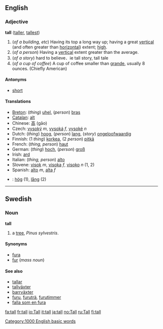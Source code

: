 ==English==
=== Adjective ===
'''tall''' ([[taller]], [[tallest]])

#(''of a building, etc'') Having its top a long way up; having a great [[vertical]] (and often greater than [[horizontal]]) extent; [[high]].
#(''of a person'') Having a [[vertical]] extent greater than the average.
# (''of a story'') hard to believe．ie tall story, tall tale  
# (''of a cup of coffee'') A cup of coffee smaller than [[grande]], usually 8 ounces.  (Chiefly American)

==== Antonyms ====
*[[short]]

==== Translations ====
*[[Breton]]: (''thing'') [[uhel]], (''person'') [[bras]]
*[[Catalan]]: [[alt]]
*Chinese: [[高]] (gāo)
*Czech: [[vysoký]] ''m'', [[vysoká]] ''f'', [[vysoké]] ''n''
*Dutch: (''thing'') [[hoog]], (''person'') [[lang]], (''story'') [[ongeloofwaardig]]
*Finnish: (1 ''thing'') [[korkea]], (2 ''person'') [[pitkä]]
*French: (''thing, person'') [[haut]]
*German: (''thing'') [[hoch]], (''person'') [[groß]]
*Irish: [[ard]]
*Italian: (''thing, person'') [[alto]]
*Slovene: [[visok]] ''m'', [[visoka]] ''f'', [[visoko]] ''n'' (1, 2)
*Spanish: [[alto]] ''m'', [[alta]] ''f''
*{{sv}}: [[hög]] (1), [[lång]] (2)

----

==Swedish==
===Noun===
'''tall'''

#a [[tree]], ''Pinus sylvestris''. 

====Synonyms====
*[[fura]]
*[[fur]] (''mass noun'')

====See also====
*[[tallar]]
*[[tallväxter]]
*[[barrväxter]]
*[[furu]], [[furuträ]], [[furutimmer]]
*[[falla som en fura]]

[[Category:1000 English basic words]]
[[fa:tall]]
[[fr:tall]]
[[io:Tall]]
[[it:tall]]
[[ja:tall]]
[[no:Tall]]
[[ru:Tall]]
[[fi:tall]]